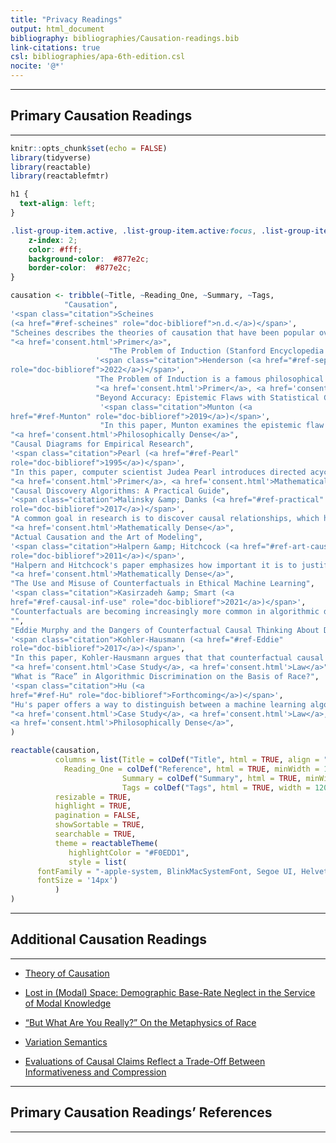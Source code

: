 ```yaml
---
title: "Privacy Readings"
output: html_document
bibliography: bibliographies/Causation-readings.bib
link-citations: true
csl: bibliographies/apa-6th-edition.csl
nocite: '@*'
---
```



----

## Primary Causation Readings

----

```r
knitr::opts_chunk$set(echo = FALSE)
library(tidyverse)
library(reactable)
library(reactablefmtr)
```

```css
h1 {
  text-align: left;
}

.list-group-item.active, .list-group-item.active:focus, .list-group-item.active:hover {
    z-index: 2;
    color: #fff;
    background-color:  #877e2c;
    border-color:  #877e2c;
}
```


```r
causation <- tribble(~Title, ~Reading_One, ~Summary, ~Tags,
            "Causation",
'<span class="citation">Scheines
(<a href="#ref-scheines" role="doc-biblioref">n.d.</a>)</span>',
"Scheines describes the theories of causation that have been popular over the last 30 years, in both philosophy and computer science/statistics. This article uses several examples to illuminate what a theory of causation must explain and why defining causation is so difficult. Such insights are important, especially as causal inference has become more common in data science.",
"<a href='consent.html'>Primer</a>",                           
                      "The Problem of Induction (Stanford Encyclopedia of Philosophy)",
                   '<span class="citation">Henderson (<a href="#ref-sep-induction-problem"
role="doc-biblioref">2022</a>)</span>', 
                   "The Problem of Induction is a famous philosophical puzzle raised by Philosopher David Hume in the 1700s that is helpful to understand when thinking about causation. The Problem of Induction is concerned with how we can rationally justify that future observsations will resemble the past observations (i.e., induction). The Problem of Induction is also a challenge to how we think about causation. Traditionally, we use induction to conclude causation. For example, we would say that X causes Y if Y consistently follows X (in sufficiently diverse settings). But this traditional view of causation falls prey to the Problem of Induction. This Stanford Enclyclopedia of Philosophy further outlines the Problem of Induction, its connections to causation, and responses to the Problem of Induction.", 
                   "<a href='consent.html'>Primer</a>, <a href='consent.html'>Philosophically Dense</a>",
                   "Beyond Accuracy: Epistemic Flaws with Statistical Generalizations",
                    '<span class="citation">Munton (<a
href="#ref-Munton" role="doc-biblioref">2019</a>)</span>',
                    "In this paper, Munton examines the epistemic flaw of statistical generalizations (i.e., why statistical generalizations are not always conducive to knowledge). Per Munton, 'Statistical beliefs are accompanied by an implicit representation of the statistic's modal profile.' The modal profile of a statistic describes 'the counterfactual stability of the relevant regularity, including what, if any, further facts underpin it' and thus relates to the counterfactual definition of causation (i.e., if A had not occurred, then B would not have occurred). Munton views the modal profiles of accurate statistical generalizations that rely on constant intervention as unstable, concluding that such generalizations are epistemically flawed. These insights help us understand why counterfactual causal explanations (of what would have been the case in all relevant counterfactual worlds) might be necessary for data science.", 
"<a href='consent.html'>Philosophically Dense</a>",
"Causal Diagrams for Empirical Research",
'<span class="citation">Pearl (<a href="#ref-Pearl"
role="doc-biblioref">1995</a>)</span>',
"In this paper, computer scientist Judea Pearl introduces directed acyclic graphs (DAGs) to represent and analyze causal relationships in empirical (observational) research. These insights help us translate specific theories of causation into mathematical language, which is necessary to perform causal inference in fields like data science.",
"<a href='consent.html'>Primer</a>, <a href='consent.html'>Mathematically Dense</a>",
"Causal Discovery Algorithms: A Practical Guide",
'<span class="citation">Malinsky &amp; Danks (<a href="#ref-practical"
role="doc-biblioref">2017</a>)</span>',
"A common goal in research is to discover causal relationships, which has lead to algorithms that can discover (or identify) causal relationships between variables becoming popular. In this paper, Malinsky and Danks provide a framework for when these causal-discovery algorithms should be used, what technical preparations must be made to run data through a causal-discovery algorithm, the trade-offs between different kinds of causal-discovery algorithms, and how we ought to interpret the output from causal-discovery algorithms.",
"<a href='consent.html'>Mathematically Dense</a>",
"Actual Causation and the Art of Modeling",
'<span class="citation">Halpern &amp; Hitchcock (<a href="#ref-art-causation"
role="doc-biblioref">2011</a>)</span>',
"Halpern and Hitchcock's paper emphasizes how important it is to justify why a certain causal model (i.e., a certain set of structural equations) is being used in the particular context. This paper raises interesting questions about how one's values or background beliefs can affect their choice to use one causal model over another, and how influential this choice can be to the ultimate conclusions drawn about causality.",
"<a href='consent.html'>Mathematically Dense</a>",
"The Use and Misuse of Counterfactuals in Ethical Machine Learning",
'<span class="citation">Kasirzadeh &amp; Smart (<a
href="#ref-causal-inf-use" role="doc-biblioref">2021</a>)</span>',
"Counterfactuals are becoming increasingly more common in algorithmic decision-making and are generally thought of as a way to make algorithmic decision-making more ethical. Kasirzadeh and Smart articulate why they think we should be more cautious when we use counterfactuals, especially around social categories (like race and gender). They outline some key presumptions/assumptions that need to be addressed to design/apply 'counterfactually fair of explainable algorithms to social contexts.' and a set of principles to help data science researchers conduct 'interdisciplinary conversations and become aware of the potential harms and ethical impacts of their counterfactual thinking as it pertains to the social world.'",
"",
"Eddie Murphy and the Dangers of Counterfactual Causal Thinking About Detecting Racial Discrimination",
'<span class="citation">Kohler-Hausmann (<a href="#ref-Eddie"
role="doc-biblioref">2017</a>)</span>',
"In this paper, Kohler-Hausmann argues that that counterfactual causal model of discrimination that are used in law and social science is wrong. Per Kohler-Hausmann, th counterfactual model 'is wrong because to fit the rigor of the counterfactual model of a clearly defined treatment on otherwise identical units, we must reduce race to only the signs of the category, meaning we must think race is skin color, or phenotype, or other ways we identify group status. And that is a concept mistake if one subscribes to a constructivist, as opposed to a biological or genetic, conception of race.' Kohler-Hausmann ends by offering recommendations for what should replace the counterfactual causal model of discrimination.",
"<a href='consent.html'>Case Study</a>, <a href='consent.html'>Law</a>",
"What is “Race” in Algorithmic Discrimination on the Basis of Race?",
'<span class="citation">Hu (<a
href="#ref-Hu" role="doc-biblioref">Forthcoming</a>)</span>',
"Hu's paper offers a way to distinguish between a machine learning algorithm's decision being correlated with race versus being on the basis of race, which indicates a causal relationship between race and its decision. Hu introduces the 'thick constructivist' account of race, in which ' to be raced is to be socially positioned in the way indicated by a certain set of statistical regularities on the basis of particular phenotypic traits.'. Thus, Hu argues that the machine learning algorithm (or person) acting on the basis of this particular set of statistical regularities is equivalent to acting on the basis race. This definition of `on the basis of' has profound ramifications in legal settings as it affects when we would conclude that algorithmic discrimination has occurred.",
"<a href='consent.html'>Case Study</a>, <a href='consent.html'>Law</a>,
<a href='consent.html'>Philosophically Dense</a>",
)
```

```r
reactable(causation,
          columns = list(Title = colDef("Title", html = TRUE, align = "center", vAlign = "center"),
            Reading_One = colDef("Reference", html = TRUE, minWidth = 100, align = "center", vAlign = "center"),
                         Summary = colDef("Summary", html = TRUE, minWidth = 250),
                         Tags = colDef("Tags", html = TRUE, width = 120)),
          resizable = TRUE,
          highlight = TRUE,
          pagination = FALSE,
          showSortable = TRUE,
          searchable = TRUE,
          theme = reactableTheme(
             highlightColor = "#F0EDD1",
             style = list(
      fontFamily = "-apple-system, BlinkMacSystemFont, Segoe UI, Helvetica, Arial, sans-serif",
      fontSize = '14px')
          )
)
```

----

## Additional Causation Readings

----


* [Theory of Causation](https://www.cmu.edu/dietrich/philosophy/research/areas/science-methodology/theory-of-causation.html)

* [Lost in (Modal) Space: Demographic Base-Rate Neglect in the Service of Modal Knowledge](https://academic.oup.com/aristotelian/article/123/1/73/7093237)

* ["But What Are You Really?" On the Metaphysics of Race](https://philpapers.org/archive/MILBWA)

* [Variation Semantics](http://philsci-archive.pitt.edu/20626/)

* [Evaluations of Causal Claims Reflect a Trade-Off Between Informativeness and Compression](https://escholarship.org/uc/item/0rc3b03k)

----

## Primary Causation Readings' References

----